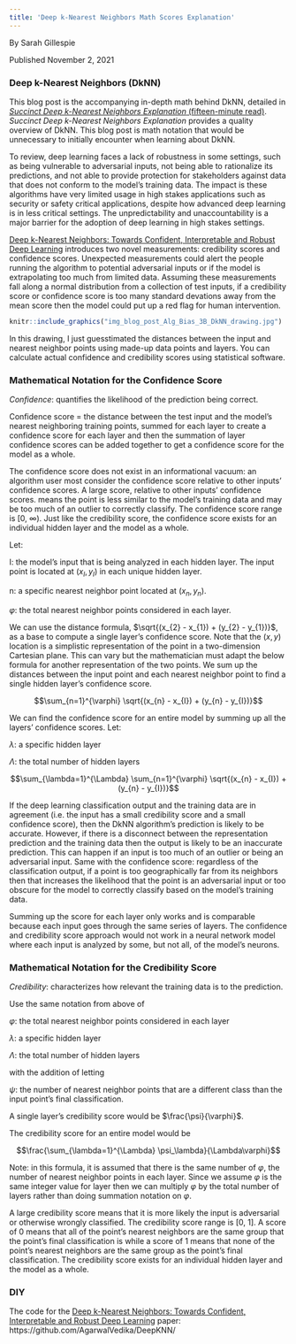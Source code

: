 ```yaml
---
title: 'Deep k-Nearest Neighbors Math Scores Explanation'
---
```

 By Sarah Gillespie
 
 Published November 2, 2021

### Deep k-Nearest Neighbors (DkNN)

This blog post is the accompanying in-depth math behind DkNN, detailed in [*Succinct Deep k-Nearest Neighbors Explanation* (fifteen-minute read)](https://sarahgillespie.github.io/SG/blog_post_Alg_Bias_3B.html). *Succinct Deep k-Nearest Neighbors Explanation* provides a quality overview of DkNN. This blog post is math notation that would be unnecessary to initially encounter when learning about DkNN.

To review, deep learning faces a lack of robustness in some settings, such as being vulnerable to adversarial inputs, not being able to rationalize its predictions, and not able to provide protection for stakeholders against data that does not conform to the model’s training data. The impact is these algorithms have very limited usage in high stakes applications such as security or safety critical applications, despite how advanced deep learning is in less critical settings. The unpredictability and unaccountability is a major barrier for the adoption of deep learning in high stakes settings.

 [Deep k-Nearest Neighbors: Towards Confident, Interpretable and Robust Deep Learning](https://arxiv.org/pdf/1803.04765.pdf) introduces two novel measurements: credibility scores and confidence scores. Unexpected measurements could alert the people running the algorithm to potential adversarial inputs or if the model is extrapolating too much from limited data. Assuming these measurements fall along a normal distribution from a collection of test inputs, if a credibility score or confidence score is too many standard devations away from the mean score then the model could put up a red flag for human intervention.

```r
knitr::include_graphics("img_blog_post_Alg_Bias_3B_DkNN_drawing.jpg")
```

In this drawing, I just guesstimated the distances between the input and nearest neighbor points using made-up data points and layers. You can calculate actual confidence and credibility scores using statistical software.

### Mathematical Notation for the Confidence Score
*Confidence*: quantifies the likelihood of the prediction being correct.

Confidence score = the distance between the test input and the model’s nearest neighboring training points, summed for each layer to create a confidence score for each layer and then the summation of layer confidence scores can be added together to get a confidence score for the model as a whole.

The confidence score does not exist in an informational vacuum: an algorithm user most consider the confidence score relative to other inputs' confidence scores. A large score, relative to other inputs' confidence scores. means the point is less similar to the model's training data and may be too much of an outlier to correctly classify. The confidence score range is [0, $\infty$). Just like the credibility score, the confidence score exists for an individual hidden layer and the model as a whole.

Let:

 I: the model's input that is being analyzed in each hidden layer. The input point is located at $(x_{I}, y_{I})$ in each unique hidden layer.
 
 n: a specific nearest neighbor point located at $(x_{n}, y_{n})$.
 
 $\varphi$: the total nearest neighbor points considered in each layer.
 
 We can use the distance formula, $\sqrt{(x_{2} - x_{1}) + (y_{2} - y_{1})}$, as a base to compute a single layer's confidence score. Note that the $(x, y)$ location is a simplistic representation of the point in a two-dimension Cartesian plane. This can vary but the mathematician must adapt the below formula for another representation of the two points. We sum up the distances between the input point and each nearest neighbor point to find a single hidden layer's confidence score.
 
 
 
$$\sum_{n=1}^{\varphi} \sqrt{(x_{n} - x_{I}) + (y_{n} - y_{I})}$$
 
We can find the confidence score for an entire model by summing up all the layers' confidence scores.
Let:

$\lambda$: a specific hidden layer

$\Lambda$: the total number of hidden layers

  
$$\sum_{\lambda=1}^{\Lambda} \sum_{n=1}^{\varphi} \sqrt{(x_{n} - x_{I}) + (y_{n} - y_{I})}$$

If the deep learning classification output and the training data are in agreement (i.e. the input has a small credibility score and a small confidence score), then the DkNN algorithm’s prediction is likely to be accurate. However, if there is a disconnect between the representation prediction and the training data then the output is likely to be an inaccurate prediction. This can happen if an input is too much of an outlier or being an adversarial input. Same with the confidence score: regardless of the classification output, if a point is too geographically far from its neighbors then that increases the likelihood that the point is an adversarial input or too obscure for the model to correctly classify based on the model’s training data.

Summing up the score for each layer only works and is comparable because each input goes through the same series of layers. The confidence and credibility score approach would not work in a neural network model where each input is analyzed by some, but not all, of the model's neurons.

### Mathematical Notation for the Credibility Score

*Credibility*: characterizes how relevant the training data is to the prediction.

Use the same notation from above of 

$\varphi$: the total nearest neighbor points considered in each layer

$\lambda$: a specific hidden layer

$\Lambda$: the total number of hidden layers

with the addition of letting

$\psi$: the number of nearest neighbor points that are a different class than the input point's final classification.

A single layer's credibility score would be $\frac{\psi}{\varphi}$.

The credibility score for an entire model would be

$$\frac{\sum_{\lambda=1}^{\Lambda} \psi_\lambda}{\Lambda\varphi}$$

Note: in this formula, it is assumed that there is the same number of $\varphi$, the number of nearest neighbor points in each layer. Since we assume $\varphi$ is the same integer value for layer then we can multiply $\varphi$ by the total number of layers rather than doing summation notation on $\varphi$.

A large credibility score means that it is more likely the input is adversarial or otherwise wrongly classified. The credibility score range is [0, 1]. A score of 0 means that all of the point's nearest neighbors are the same group that the point's final classification is while a score of 1 means that none of the point's nearest neighbors are the same group as the point's final classification. The credibility score exists for an individual hidden layer and the model as a whole.


### DIY

The code for the [Deep k-Nearest Neighbors: Towards Confident, Interpretable and Robust Deep Learning](https://arxiv.org/pdf/1803.04765.pdf) paper: https://github.com/AgarwalVedika/DeepKNN/